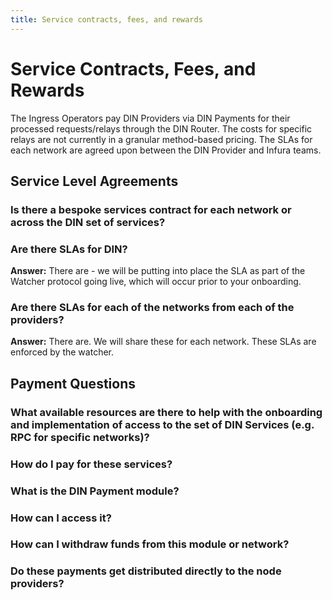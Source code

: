 ```yaml
---
title: Service contracts, fees, and rewards
---
```


# Service Contracts, Fees, and Rewards

The Ingress Operators pay DIN Providers via DIN Payments for their processed requests/relays through the DIN Router. The costs for specific relays are not currently in a granular method-based pricing. The SLAs for each network are agreed upon between the DIN Provider and Infura teams.

## Service Level Agreements

### Is there a bespoke services contract for each network or across the DIN set of services?

### Are there SLAs for DIN?
**Answer:** There are - we will be putting into place the SLA as part of the Watcher protocol going live, which will occur prior to your onboarding.

### Are there SLAs for each of the networks from each of the providers?
**Answer:** There are. We will share these for each network. These SLAs are enforced by the watcher.

## Payment Questions

### What available resources are there to help with the onboarding and implementation of access to the set of DIN Services (e.g. RPC for specific networks)?

### How do I pay for these services?

### What is the DIN Payment module?

### How can I access it?

### How can I withdraw funds from this module or network?

### Do these payments get distributed directly to the node providers?
